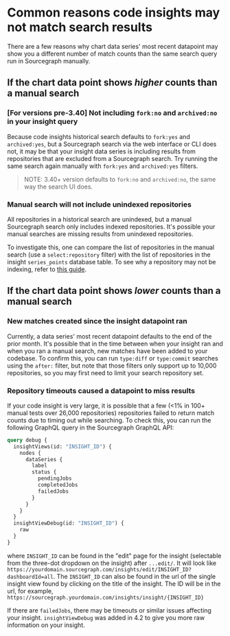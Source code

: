 # Common reasons code insights may not match search results

There are a few reasons why chart data series' most recent datapoint may show you a different number of match counts than the same search query run in Sourcegraph manually.

## If the chart data point shows *higher* counts than a manual search

### [For versions pre-3.40] Not including `fork:no` and `archived:no` in your insight query

Because code insights historical search defaults to `fork:yes` and `archived:yes`, but a Sourcegraph search via the web interface or CLI does not, it may be that your insight data series is including results from repositories that are excluded from a Sourcegraph search. Try running the same search again manually with `fork:yes` and `archived:yes` filters.

> NOTE: 3.40+ version defaults to `fork:no` and `archived:no`, the same way the search UI does.

### Manual search will not include unindexed repositories

All repositories in a historical search are unindexed, but a manual Sourcegraph search only includes indexed repositories. It's possible your manual searches are missing results from unindexed repositories.

To investigate this, one can compare the list of repositories in the manual search (use a `select:repository` filter) with the list of repositories in the insight `series_points` database table. To see why a repository may not be indexing, refer to [this guide](/admin/troubleshooting#sourcegraph-is-not-returning-results-from-a-repository-unless-repo-is-included).

## If the chart data point shows *lower* counts than a manual search

### New matches created since the insight datapoint ran

Currently, a data series' most recent datapoint defaults to the end of the prior month. It's possible that in the time between when your insight ran and when you ran a manual search, new matches have been added to your codebase. To confirm this, you can run `type:diff` or `type:commit` searches using the `after:` filter, but note that those filters only support up to 10,000 repositories, so you may first need to limit your search repository set.

### Repository timeouts caused a datapoint to miss results

If your code insight is very large, it is possible that a few (\<1% in 100+ manual tests over 26,000 repositories) repositories failed to return match counts due to timing out while searching. To check this, you can run the following GraphQL query in the Sourcegraph GraphQL API:
```graphql
query debug {
  insightViews(id: "INSIGHT_ID") {
    nodes {
      dataSeries {
        label
        status {
          pendingJobs
          completedJobs
          failedJobs
        }
      }
    }
  }
  insightViewDebug(id: "INSIGHT_ID") {
    raw
  }
}
```

where `INSIGHT_ID` can be found in the "edit" page for the insight (selectable from the three-dot dropdown on the insight) after `...edit/`. It will look like `https://yourdomain.sourcegraph.com/insights/edit/INSIGHT_ID?dashboardId=all`. The `INSIGHT_ID` can also be found in the url of the single insight view found by clicking on the title of the insight. The ID will be in the url, for example, `https://sourcegraph.yourdomain.com/insights/insight/{INSIGHT_ID}`

If there are `failedJobs`, there may be timeouts or similar issues affecting your insight.
`insightViewDebug` was added in 4.2 to give you more raw information on your insight.
